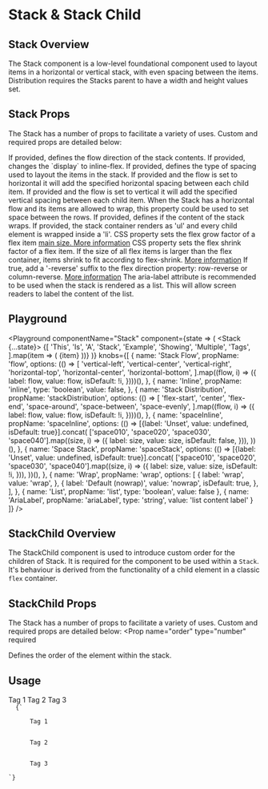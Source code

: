 


# Stack & Stack Child

## Stack Overview

The Stack component is a low-level foundational component used to layout items in a horizontal or vertical stack, with even spacing between the items. Distribution requires the Stacks parent to have a width and height values set.

## Stack Props

The Stack has a number of props to facilitate a variety of uses. Custom and required props are detailed below:

<LegacyBlock marginTop="sizing050">
  <Prop
    name="flow"
    type="Flow.VerticalLeft | Flow.VerticalCenter | Flow.VerticalRight | Flow.HorizontalTop | Flow.HorizontalCenter | Flow.HorizontalBottom"
    default="Flow.Vertical"
  >
    If provided, defines the flow direction of the stack contents.
  </Prop>
  <Prop name="inline" type="boolean">
    If provided, changes the `display` to inline-flex.
  </Prop>
  <Prop
    name="stackDistribution"
    type="StackDistribution"
    default="StackDistribution.SpaceAround"
  >
    If provided, defines the type of spacing used to layout the items in the
    stack.
  </Prop>
  <Prop name="spaceInline" type="string">
    If provided and the flow is set to horizontal it will add the specified horizontal spacing between each child item.
    If provided and the flow is set to vertical it will add the specified vertical spacing between each child item.
  </Prop>
  <Prop name="spaceStack" type="string">
    When the Stack has a horizontal flow and its items are allowed to wrap, this property could be used to set space between the rows.
  </Prop>
  <Prop name="wrap" type="wrap | nowrap">
    If provided, defines if the content of the stack wraps.
  </Prop>
  <Prop name="list" type="boolean">
    If provided, the stack container renders as 'ul' and every child element is wrapped inside a 'li'.
  </Prop>
  <Prop name="flexGrow" type="boolean | number">
    CSS property sets the flex grow factor of a flex item <a href="https://www.w3.org/TR/css-flexbox/#main-size"> main size. </a>
    <a href='https://developer.mozilla.org/en-US/docs/Web/CSS/flex-grow'>More information</a>
  </Prop>
  <Prop name="flexShrink" type="boolean | number">
     CSS property sets the flex shrink factor of a flex item. If the size of all flex items is larger than the flex container, items shrink to fit according to flex-shrink.
    <a href='https://developer.mozilla.org/en-US/docs/Web/CSS/flex-shrink'>More information</a>
  </Prop>
  <Prop name="flowReverse" type="boolean">
    If true, add a '-reverse' suffix to the flex direction property: row-reverse or column-reverse.
    <a href='https://developer.mozilla.org/en-US/docs/Web/CSS/flex-direction'>More information</a>
  </Prop>
  <Prop name="ariaLabel" type="string">
    The aria-label attribute is recommended to be used when the stack is rendered as a list. This will allow screen readers to label the content of the list.
  </Prop>
</LegacyBlock>

## Playground

<Playground
  componentName="Stack"
  component={state => (
    <LegacyBlock width="100%" height="300px" overflowY="scroll">
      <Stack {...state}>
        {[
          'This',
          'Is',
          'A',
          'Stack',
          'Example',
          'Showing',
          'Multiple',
          'Tags',
        ].map(item => (
          <Tag>{item}</Tag>
        ))}
      </Stack>
    </LegacyBlock>
  )}
  knobs={[
    {
      name: 'Stack Flow',
      propName: 'flow',
      options: (() =>
        [
          'vertical-left',
          'vertical-center',
          'vertical-right',
          'horizontal-top',
          'horizontal-center',
          'horizontal-bottom',
        ].map((flow, i) => ({
          label: flow,
          value: flow,
          isDefault: !i,
        })))(),
    },
    {
      name: 'Inline',
      propName: 'inline',
      type: 'boolean',
      value: false,
    },
    {
      name: 'Stack Distribution',
      propName: 'stackDistribution',
      options: (() =>
        [
          'flex-start',
          'center',
          'flex-end',
          'space-around',
          'space-between',
          'space-evenly',
        ].map((flow, i) => ({
          label: flow,
          value: flow,
          isDefault: !i,
        })))(),
    },
    {
      name: 'spaceInline',
      propName: 'spaceInline',
      options: (() =>
        [{label: 'Unset', value: undefined, isDefault: true}].concat(
          ['space010', 'space020', 'space030', 'space040'].map((size, i) => ({
            label: size,
            value: size,
            isDefault: false,
          })),
        ))(),
    },
    {
      name: 'Space Stack',
      propName: 'spaceStack',
      options: (() =>
        [{label: 'Unset', value: undefined, isDefault: true}].concat(
          ['space010', 'space020', 'space030', 'space040'].map((size, i) => ({
            label: size,
            value: size,
            isDefault: !i,
          })),
        ))(),
    },
    {
      name: 'Wrap',
      propName: 'wrap',
      options: [
        {
          label: 'wrap',
          value: 'wrap',
        },
        {
          label: 'Default (nowrap)',
          value: 'nowrap',
          isDefault: true,
        },
      ],
    },
    {
      name: 'List',
      propName: 'list',
      type: 'boolean',
      value: false
    },
    {
      name: 'AriaLabel',
      propName: 'ariaLabel',
      type: 'string',
      value: 'list content label'
    }
  ]}
/>


## StackChild Overview

The StackChild component is used to introduce custom order for the children of Stack.
It is required for the component to be used within a `Stack`.
It's behaviour is derived from the functionality of a child element in a classic `flex` container.

## StackChild Props

The Stack has a number of props to facilitate a variety of uses. Custom and required props are detailed below:
<LegacyBlock marginTop="sizing050">
  <Prop
    name="order"
    type="number"
    required
  >
   Defines the order of the element within the stack.
  </Prop>
</LegacyBlock>

## Usage


<LegacyBlock marginTop="sizing050">
    <Stack flow={Flow.HorizontalTop}>
        <StackChild order={3}>
        <Tag>Tag 1</Tag>
        </StackChild>
        <StackChild order={1}>
        <Tag>Tag 2</Tag>
        </StackChild>
        <StackChild order={2}>
        <Tag>Tag 3</Tag>
        </StackChild>
    </Stack>
</LegacyBlock>

<Code>
  {`<Stack>
    <StackChild order={3}>
      <Tag>Tag 1</Tag>
    </StackChild>
    <StackChild order={1}>
      <Tag>Tag 2</Tag>
    </StackChild>
    <StackChild order={2}>
      <Tag>Tag 3</Tag>
    </StackChild>
</Stack>`}
</Code>
